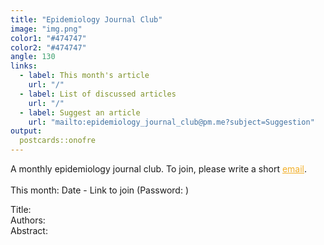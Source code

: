 ```yaml
---
title: "Epidemiology Journal Club"
image: "img.png"
color1: "#474747"
color2: "#474747"
angle: 130
links:
  - label: This month's article
    url: "/"
  - label: List of discussed articles
    url: "/"
  - label: Suggest an article
    url: "mailto:epidemiology_journal_club@pm.me?subject=Suggestion"
output:
  postcards::onofre
---
```


A monthly epidemiology journal club. To join, please write a short <a href="mailto:epidemiology_journal_club@pm.me?subject=I would like to participate." style="color: #F2AF29">email</a>.
<br></br>
This month: Date - Link to join (Password: )  

Title:   
Authors:   
Abstract:   
